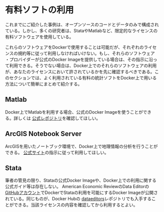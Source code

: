 # 有料ソフトの利用

これまでにご紹介した事例は、オープンソースのコードとデータのみで構成されている。しかし、多くの研究者は、StataやMatlabなど、限定的なライセンスの有料ソフトウェアを使用している。

これらのソフトウェアをDockerで使用することは可能だが、それぞれのライセンスの規約等に従って利用しなければいけない。もし、それらのソフトウェア
・プロバイダーが公式のDocker Imageを提供している場合は、その指示に沿って利用できる。そうでない場合は、Docker上でのそれらのソフトウェアの利用が、あなたのライセンスにおいて許されているかを先に確認するべきである。このセクションでは、よく利用されている有料の統計ソフトをDocker上で用いる方法について簡単にまとめて紹介する。


## Matlab

Docker上でMatlabを利用する場合、公式のDocker Imageを使うことができる。詳しくは [公式レポジトリ](https://hub.docker.com/r/mathworks/matlab)を確認してほしい。

## ArcGIS Notebook Server

ArcGISを用いたノートブック環境で、Docker上で地理情報の分析を行うことができる。 [公式サイト](https://enterprise.arcgis.com/ja/notebook/latest/install/windows/docker-and-arcgis-notebook-server.htm)の指示に従って利用してほしい。

## Stata

筆者の管見の限り、Stataの公式Docker Imageや、Docker上での利用に関する公式ガイド等は存在しない。
American Economic ReviewのData Editorの [GitHubアカウント](https://github.com/AEADataEditor/docker-stata)でDockerでStataの利用を可能にするDocker Imageが公開されている。同じものが、Docker Hubの [dataeditors](https://hub.docker.com/u/dataeditors)レポジトリでも入手することができる。当該ライセンスの内容を確認してから利用するとよい。
